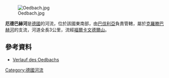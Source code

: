 {{Coord|47.54089|N|11.50378|E|display=title}}
[[Image:Oedbach.jpg|right]]

'''厄德巴赫河'''是[[德國|德國]]的河流，位於該國東南部，由[[巴伐利亞|巴伐利亞]]負責管轄，屬於[[克羅滕巴赫河_(迪爾拉赫河支流)|克羅滕巴赫河]]的支流，河道全長3公里，流經[[福爾卡文德爾山|福爾卡文德爾山]]。

==參考資料==
* [http://geoportal.bayern.de/bayernatlas/?X=5266101.75&Y=4466594.00&zoom=9&lang=de&topic=ba&bgLayer=tk&catalogNodes=122 Verlauf des Oedbachs]{{Wayback|url=http://geoportal.bayern.de/bayernatlas/?X=5266101.75&Y=4466594.00&zoom=9&lang=de&topic=ba&bgLayer=tk&catalogNodes=122 |date=20160304112805 }}

{{Germany-geo-stub}}
[[Category:德國河流|Category:德國河流]]